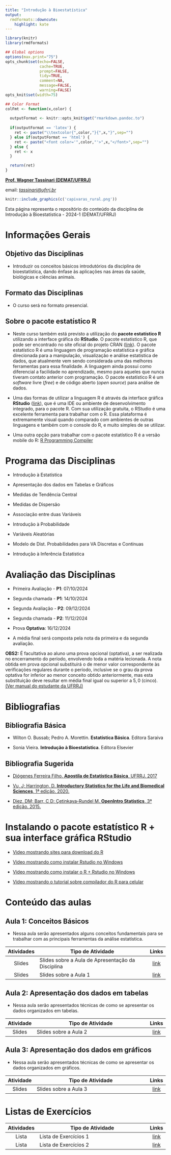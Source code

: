 ```yaml
---
title: "Introdução à Bioestatística"
output:
  rmdformats::downcute:
    highlight: kate
---
```


```r
library(knitr)
library(rmdformats)

## Global options
options(max.print="75")
opts_chunk$set(echo=FALSE,
               cache=TRUE,
               prompt=FALSE,
               tidy=TRUE,
               comment=NA,
               message=FALSE,
               warning=FALSE)
opts_knit$set(width=75)
```

```r
## Color Format
colFmt <- function(x,color) {
  
  outputFormat <- knitr::opts_knit$get("rmarkdown.pandoc.to")
  
  if(outputFormat == 'latex') {
    ret <- paste("\\textcolor{",color,"}{",x,"}",sep="")
  } else if(outputFormat == 'html') {
    ret <- paste("<font color='",color,"'>",x,"</font>",sep="")
  } else {
    ret <- x
  }

  return(ret)
}

```

**[Prof. Wagner Tassinari (DEMAT/UFRRJ)](https://institucional.ufrrj.br/ruralpesquisa/wagner-de-souza-tassinari/)**

email: [*tassinari@ufrrj.br*](tassinari@ufrrj.br)

```r
knitr::include_graphics(c('capivaras_rural.png'))
```

Esta página representa o repositório do conteúdo da disciplina de Introdução à Bioestatística - 2024-1 (DEMAT/UFRRJ)

# Informações Gerais

## Objetivo das Disciplinas 

- Introduzir os conceitos básicos introdutórios da disciplina de bioestatística, dando ênfase às aplicações nas áreas da saúde, biológicas e ciências animais.

## Formato das Disciplinas

- O curso será no formato presencial.

<!-- - O curso será composto de atividades **síncronas** (são atividades baseadas em encontros remotos professor-alunos de forma on line) e de atividades **assíncronas** (são atividades que poderam ser feitas pelos alunos sem a presença do professor, por exemplo: Leitura do material bibliográfico, videoaulas, listas de exercícios e etc). As aulas síncronas serão feitas via plataforma *Google Meet* durante o horário original da disciplina. Os dias das aulas síncronas estão indicadas na tabela abaixo contendo o cronograma do curso. O link para o acesso as aulas síncronas, estará disponível no sistema SIGAA/UFRRJ no tópico do primeiro dia de aula. -->

## Sobre o pacote estatístico R 

- Neste curso também está previsto a utilização do **pacote estatístico R** utilizando a interface gráfica do **RStudio**. O pacote estatístico R, que pode ser encontrado no site oficial do projeto CRAN ([link](https://cran.r-project.org/)). O pacote estatístico R é uma linguagem de programação estatística e gráfica direcionada para a manipulação, visualização e análise estatística de dados, que atualmente vem sendo considerada uma das melhores ferramentas para essa finalidade. A linguagem ainda possui como diferencial a facilidade no aprendizado, mesmo para aqueles que nunca tiveram contato anterior com programação. O pacote estatístico R é um *software* livre (*free*) e de código aberto (*open source*) para análise de dados.

\vspace{0.3mm}

- Uma das formas de utilizar a linguagem R é através da interface gráfica **RStudio** ([link](https://rstudio.com/products/rstudio/)), que é uma IDE ou ambiente de desenvolvimento integrado, para o pacote R. Com sua utilização gratuita, o RStudio é uma excelente ferramenta para trabalhar com o R. Essa plataforma é extremamente visual quando comparado com ambientes de outras linguagens e também com o console do R, e muito simples de se utilizar.

\vspace{0.3mm}

- Uma outra opção para trabalhar com o pacote estatístico R é a versão mobile do R: [R Programming Compiler](https://play.google.com/store/apps/details?id=com.krazeapps.rprogrammingcompiler)

<!-- # Algumas Considerações -->

<!-- ### IMPORTANTE !!!!!!!!!!!! Informativo quanto aos cuidados no uso e compartilhamento do material oral e digital disponibilizado no curso. Direitos de imagem de discentes e docentes, bem como a lei de direitos autorais: Estão proibidas quaisquer outras formas de utilização, tais como copiar, editar, adicionar, reduzir, exibir, difundir publicamente, transmitir a terceiros, bem como trocar, emprestar ou praticar qualquer ato de comercialização. -->


<!-- *Segundo a deliberação No 289 / 2020 - SAOC (12.28.01.03), que regulamenta as atividades de ensino nesse período em decorrência da pandemia de COVID-19:* -->

<!-- *Art. 30. Para fins de Ensino Remoto, o direito de imagem é protegido em relação à transmissão pública, gravação e compartilhamento das atividades...* -->

<!-- *Art. 31 § 1o - Para as atividades remotas síncronas haverá aferição de assiduidade...* -->


# Programa das Disciplinas

- Introdução à Estatística

- Apresentação dos dados em Tabelas e Gráficos

- Medidas de Tendência Central

- Medidas de Dispersão

- Associação entre duas Variáveis

- Introdução à Probabilidade

- Variáveis Aleatórias 

- Modelo de Dist. Probabilidades para VA Discretas e Contínuas

- Introdução à Inferência Estatística



# Avaliação das Disciplinas

- Primeira Avaliação - **P1**: 07/10/2024

\vspace{0.3mm}

- Segunda chamada - **P1**: 14/10/2024

\vspace{0.3mm}

- Segunda Avaliação - **P2**: 09/12/2024

\vspace{0.3mm}

- Segunda chamada - **P2**: 11/12/2024

\vspace{0.3mm}

- Prova **Optativa**: 16/12/2024

\vspace{0.3mm}

- A média final será composta pela nota da primeira e da segunda avaliação.

<!-- \vspace{0.3mm} -->

<!-- **OBS1:** Será aplicada apenas uma prova de segunda chamada (P1 ou P2). -->

\vspace{0.3mm}

**OBS2:** É facultativa ao aluno uma prova opcional (optativa), a ser realizada no encerramento do período, envolvendo toda a matéria lecionada. A nota obtida em prova opcional substituirá o de menor valor correspondente às verificações regulares durante o período, inclusive se o grau da prova optativa for
inferior ao menor conceito obtido anteriormente, mas esta substituição deve resultar em média final igual ou superior a $5,0$ (cinco). [(Ver manual do estudante da UFRRJ)](https://portal.ufrrj.br/wp-content/uploads/2015/09/Manual-FINAL.pdf)


# Bibliografias

## Bibliografia Básica

-  Wilton O. Bussab; Pedro A. Morettin. **Estatística Básica**. Editora Saraiva

\vspace{0.3mm}

-  Sonia Vieira. **Introdução à Bioestatística**. Editora Elsevier


## Bibliografia Sugerida

- [Diógenes Ferreira Filho. **Apostila de Estatística Básica**, UFRRJ. 2017](https://drive.google.com/file/d/1eo4CWWqZzNibXqNK4bfUxZXzqwEgufIl/view?usp=drivesdk)

\vspace{0.3mm}

- [Vu, J; Harrington, D. **Introductory Statistics for the Life and Biomedical Sciences**, 1ª edição. 2020.](https://leanpub.com/biostat)

\vspace{0.3mm}

- [Diez, DM; Barr, C D; Çetinkaya-Rundel M. **OpenIntro Statistics**, 3ª edição. 2015.](https://leanpub.com/openintro-statistics)

# Instalando o pacote estatístico R + sua interface gráfica RStudio

- [Video mostrando sites para download do R](https://www.youtube.com/watch?v=waiNuVtj9-U)

\vspace{0.3mm}

- [Vídeo mostrando como instalar Rstudio no Windows](https://www.youtube.com/watch?v=aeK6-kPhofk)

\vspace{0.3mm}

- [Vídeo mostrando como instalar o R + Rstudio no Windows](https://www.youtube.com/watch?v=PWMqxKWHlz4&t=207s)

\vspace{0.3mm}

- [Vídeo mostrando o tutorial sobre compilador do R para celular](https://www.youtube.com/watch?v=plF3TUEw0Lg)


# Conteúdo das aulas

## **Aula 1:** Conceitos Básicos

- Nessa aula serão apresentados alguns conceitos fundamentais para se trabalhar com as principais ferramentas da análise estatística. 


| Atividades |                Tipo de Atividade                            | Links|
| :---------: | ---------------------------------------------------------- | :---: |
| Slides | Slides sobre a Aula de Apresentação da Disciplina | [link](https://drive.google.com/file/d/11vxOoONjd_inTxZ4of3Brft9Js5_WRWk/view?usp=sharing)   |
| Slides | Slides sobre a Aula 1 | [link](https://drive.google.com/file/d/1NhAgK6ZEiOdUpIhaTHj7wH3DdBDzL69n/view?usp=sharing)   |
<!-- | Exercícios | Lista de exercícios sobre a Aula 1 |  [link](https://drive.google.com/file/d/1JY_3_bRzxALrZ5FLSzF0YM0iS72ZKdNJ/view?usp=drivesdk)  | -->
<!-- | Exercícios | Exercícios de fixação a respeito da Aula 1 |  [link](https://drive.google.com/file/d/1y18btGwSEf398IHLlUHFRHSLCm8E9B2L/view?usp=sharing)  | -->
<!-- | Script | Script do R a respeito da Aula síncrona 1 |  [link](https://drive.google.com/file/d/1pkc_8I69QBnj6EdF4440k-MLsU2yeQZ7/view?usp=sharing)  | -->



## **Aula 2:** Apresentação dos dados em tabelas

- Nessa aula serão apresentados técnicas de como se apresentar os dados organizados em tabelas.


| Atividade  |       Tipo de Atividade                                       | Links|
| :---------: | ------------------------------------------------------------ | :----: |
| Slides | Slides sobre a Aula 2 | [link](https://drive.google.com/file/d/1NzMhSjiHqxEZdF7a-I_spQoRRbrJ0nUa/view?usp=sharing)   |

## **Aula 3:** Apresentação dos dados em gráficos

- Nessa aula serão apresentados técnicas de como se apresentar os dados organizados em gráficos.


| Atividade  |       Tipo de Atividade                                       | Links|
| :---------: | ------------------------------------------------------------ | :----: |
| Slides | Slides sobre a Aula 3 | [link](https://drive.google.com/file/d/1Xr6MBgFAj8qcpmApBs2iF1OlGeN7LC4y/view?usp=sharing)   |

<!-- |  -          | **Apresentção dos dados em gráficos** |    | -->
<!-- | Slides | Slides sobre a Aula 3 | [link](https://drive.google.com/file/d/1Px3KZddnCooUu0VAUcrt9QadgUEdPtR4/view?usp=sharing)   | -->
<!-- |  -          | **-** |    | -->
<!-- | Exercícios | Lista de exercícios sobre as Aulas 2 e 3 |  [link](https://drive.google.com/file/d/1oFBH01pu3OOznx1cDCWLF2EPGHE4lxKC/view?usp=sharing)  | -->
<!-- | Exercícios | Exercícios de fixação a respeito das Aulas 2 e 3 |  [link](https://drive.google.com/file/d/1_wIxJAMTAeOWVSu_1i9IR6inm1IQwAGH/view?usp=sharing)  | -->
<!-- | Script | Script do R a respeito da Aula síncrona 2 e 3 |  [link](https://drive.google.com/file/d/1G63r6G0YPBM_EHkaDKI3E-vIPyeS_4_j/view?usp=sharing)  | -->


<!-- ## **Aula 4:** Medidas de posição e medidas separatrizes -->

<!-- - Para esta aula serão mostrados algumas medidas de posição (ou tendência central) + algumas medidas separatrízes. Além de apresentar como e quando aplicar cada  uma dessas medidas, é mostrado suas vantangens e desvantagens. -->


<!-- | Atividades  |       Tipo de Atividade                                      | Links| -->
<!-- | :---------: | ------------------------------------------------------------ | :---:| -->
<!-- | Slides | Slides sobre a Aula 4 | [link](https://drive.google.com/file/d/1MN4C_O_pwFysI2eTOY-MAGLfkY0YG-K1/view?usp=sharing)   | -->
<!-- | Exercícios | Lista de exercícios sobre a Aula 4 | [link](https://drive.google.com/file/d/1qtW6AV6Q2OxQrXugMlDatLLNyohjBuNS/view?usp=sharing)  | -->
<!-- | Exercícios | Exercícios de fixação a respeito da Aula 4 | [link](https://drive.google.com/file/d/1fp_0wfdOlH1BY8zcG3T3DS0cWzbhWY-S/view?usp=sharing)  | -->
<!-- | Script | Script do R a respeito da Aula síncrona 4 |  [link](https://drive.google.com/file/d/1REhk4TowwN1E3R8K6pA-sa_kIk8hCj8r/view?usp=sharing)  | -->

<!-- ## **Aulas 5 e 6:** Medidas de dispersão (ou variabilidade), assimetria e curtose -->

<!-- - Nessas aulas, serão apresentados as principais medidas de variabiliade, as medidas de Simetria e Curtose, como se constroi um *BoxPlot*, e como é feito o cálculo para a detecção de *OutLiers*. -->


<!-- | Atividade  |       Tipo de Atividade                                       | Links| -->
<!-- | :---------: | ------------------------------------------------------------ | :---:| -->
<!-- |  -          | **Medidas de dispersão** |    | -->
<!-- | Slides | Slides sobre a Aula 5 | [link](https://drive.google.com/file/d/1rN0dOCIQOi23Yt1q8T-DfGWFxfRPn8IO/view?usp=sharing)   | -->
<!-- |  -          | **Medidas de assimetria e curtose + boxplot** |    | -->
<!-- | Slides | Slides sobre a Aula 6 | [link](https://drive.google.com/file/d/1BlijIVVbV3cTIQ1VpODvHugDbhx3cmf1/view?usp=sharing)   | -->
<!-- |  -          | **-** |    | -->
<!-- | Exercícios | Lista de exercícios sobre as Aulas 5 e 6 |  [link](https://drive.google.com/file/d/1vx84yIf2eiDlBIsXGnwT1jIUa1wJll40/view?usp=sharing)  | -->
<!-- | Exercícios | Exercícios de fixação a respeito das Aulas 5 e 6 |  [link](https://drive.google.com/file/d/1qxkXV-uLpdfUcMkt0JSCBOCh921S80Or/view?usp=sharing)  | -->
<!-- | Script | Script do R a respeito das Aulas síncrona 5 e 6 |  [link](https://drive.google.com/file/d/17Au1vbE37PS0rVJP20XxjTe-rwiFP0WI/view?usp=sharing)  | -->
<!-- | Exercícios | **Lista extra de exercícios** de fixação a respeito das Aulas 1, 2, 3, 4, 5 e  6 |  [link](https://drive.google.com/file/d/1I2QQCXe-uYnEtUu_8ebuNZRRSYe7hwXm/view?usp=share_link)  | -->

<!-- ## **Aula 7:** Análise Bidimensional (ou medidas de associação) -->

<!-- - Para esta aula serão mostrados algumas medidas mais usuais para investigar a associação entre variáveis qualitativas e quantitativas, são elas:  -->

<!--     1) Para variáveis qualitativas ou categóricas: Estatística de Qui-Quadrado e o coeficiente de Contingência de Pearson; -->
<!--     2) Para variáveis quantitativas: Diagrama de Dispersão e o Coeficiente de Correlação Linear de Pearson. -->


<!-- | Atividades  |       Tipo de Atividade                                      | Links | -->
<!-- | :---------: | ------------------------------------------------------------ | :---: | -->
<!-- | Slides | Slides sobre a Aula 7 | [link](https://drive.google.com/file/d/1TIoHctWDjDlCmmjEsl8fx9BLWXhPqlWo/view?usp=sharing)   | -->
<!-- | Exercícios | Lista de exercícios sobre a Aula 7 | [link](https://drive.google.com/file/d/1B0f3eHRqyZ64LvAJdTb-cm-XSYz2-ach/view?usp=sharing)  | -->
<!-- | Exercícios | Exercícios de fixação a respeito da Aula 7 | [link](https://drive.google.com/file/d/1-CPNf4iRZV6ZLgz69v9vIerxbop5OBBr/view?usp=sharing)  | -->
<!-- | Script | Script do R a respeito das Aulas síncrona 7 |  [link](https://drive.google.com/file/d/14_YFgCF_IH3V1QNS3YEeJJBd-fqL7VZB/view?usp=sharing)  | -->


<!-- ## **Aula 8:** Introdução à probabilidade -->

<!-- - Para esta aula serão apresentados alguns conceitos de teoria da probabilidade, explorando os seguintes tópicos: experimento aleatório, espaço amostral, eventos, probabilidade condicional, teorema da probabilidade total e teorema de Bayes. -->


<!-- | Atividades  |       Tipo de Atividade                                     | Links | -->
<!-- | :---------: | ------------------------------------------------------------ | :---: | -->
<!-- | Slides | Slides sobre a Aula 8 | [link](https://drive.google.com/file/d/1DAWpQncKLUBxkF1PNvSoZr3wTUbFTQi9/view?usp=sharing)   | -->
<!-- | Exercícios | Lista de exercícios sobre a Aula 8 | [link](https://drive.google.com/file/d/11xOziWbflgb03HnSS65FiE0fNRDpGMyN/view?usp=sharing)  | -->
<!-- | Exercícios | Exercícios de fixação a respeito da Aula 8 | [link](https://drive.google.com/file/d/1j3LJEgES5ncZ6dvzL7kEDagSshyh4YVt/view?usp=sharing) | -->

<!-- ## **Aula 9:** Variáveis aleatórias -->

<!-- - Para esta aula serão apresentados alguns conceitos a respeito de variáveis aleatórias, mais especificamente va discretas, e de seus principais parâmetros característicos (esperança, variância e desvio padrão) -->


<!-- | Atividades  |       Tipo de Atividade                                      | Links | -->
<!-- | :---------: | ------------------------------------------------------------ | :---: | -->
<!-- | Slides | Slides sobre a Aula 9 | [link](https://drive.google.com/file/d/1QiRC_KRIAentsXCDmHG-fHm7DFppx9G5/view?usp=sharing)   | -->
<!-- | Exercícios | Exercícios de fixação a respeito da Aula 9 | [link](https://drive.google.com/file/d/1incQSO5YdjQcF1d8_jWkftAFotFNEsC-/view?usp=sharing)  | -->

<!-- `r colFmt("**Obs:** Para esta aula não haverá lista de exercícios.",'blue')` -->


<!-- ## **Aula 10:** Distribuições de probabilidade para VA discretas -->

<!-- - Para esta aula serão apresentados alguns modelos de probabilidade para variáveis aleatórias discretas, modelos de Bernoulli e modelo Binomial, e seus principais parâmetros característicos (esperança, variância e desvio padrão) -->


<!-- | Atividades  |       Tipo de Atividade                                      | Links | -->
<!-- | :---------: | ------------------------------------------------------------ | :---: | -->
<!-- | Slides | Slides sobre a Aula 10 | [link](https://drive.google.com/file/d/1uH2lB1w0wkFX8YJC1HYpn9Iv5y-3RIIs/view?usp=sharing)   | -->
<!-- | Exercícios | Lista de exercícios sobre a Aula 10 | [link](https://drive.google.com/file/d/1CqGpvhIf0AQIkaVwh8Ao_CFhi_mgRd6H/view?usp=sharing)  | -->
<!-- | Exercícios | Exercícios de fixação a respeito da Aula 10 | [link](https://drive.google.com/file/d/1_w9pC70NYY3nD5zp_uyKpMsEfI5ng-_K/view?usp=sharing) | -->
<!-- | Script | Script do R a respeito da Aula síncrona 10 |  [link](https://drive.google.com/file/d/1Ogphfd4NUp_swvzR4bD1b3MaLu7kTfec/view?usp=sharing)  | -->


<!-- ## **Aula 11:** Distribuições de probabilidade para VA contínuas -->

<!-- - Para esta aula serão apresentados um modelo de probabilidade para variáveis aleatórias contínuas, o modelos de distribuição normal. -->


<!-- | Atividades  |       Tipo de Atividade                                      | Links | -->
<!-- | :---------: | ------------------------------------------------------------ | :---: | -->
<!-- | Slides | Slides sobre a Aula 11 | [link](https://drive.google.com/file/d/1t8HIqfSiWycyAtGZn-s_-JbyFNNpDIR5/view?usp=sharing)   | -->
<!-- | Exercícios | Lista de exercícios sobre a Aula 11 | [link](https://drive.google.com/file/d/1mU22lJZhQb149iM5t67SXopG2eUv8UNb/view?usp=sharing)  | -->
<!-- | Exercícios | Exercícios de fixação a respeito da Aula 11 | [link](https://drive.google.com/file/d/1YpH0azmQ5z2-RWVpu7m6BiLcxmyU256C/view?usp=sharing) | -->
<!-- | Script | Script do R a respeito da Aula síncrona 11 |  [link](https://drive.google.com/file/d/1AghAPAEj_EZA_AZTFudorvXE_z97dGx9/view?usp=sharing)  | -->


<!-- **Obs:** Para a resolução dos exercícios iremos precisar utilizar a tabela da **distribuição normal padronizada** [link](https://drive.google.com/file/d/12ol6RITErfiXuTeLjtW1kPQFYc8VOZFf/view?usp=sharing) -->

<!-- ## **Aula 12:** Introdução à inferência estatística -->

<!-- - Para esta aula serão apresentados alguns conceitos básicos para a intodução à inferência estatística. Apenas iremos explorar a elaboração do intervalo de confiança para a média populacional supondo a variância populacional conhecida. -->


<!-- | Atividades  |       Tipo de Atividade                                      | Links | -->
<!-- | :---------: | ------------------------------------------------------------ | :---: | -->
<!-- | Slides | Slides sobre a Aula 12 | [link](https://drive.google.com/file/d/1waFMcrBp4LZeVATVkISRn0c_H8QJwWKZ/view?usp=sharing)   | -->
<!-- | Exercícios | Lista de exercícios sobre a Aula 12 | [link](https://drive.google.com/file/d/1abvCPMcirvNn-6QLHWbaTHmil_T0dAAW/view?usp=sharing) | -->
<!-- | Exercícios | Exercícios de fixação a respeito da Aula 12 | [link](https://drive.google.com/file/d/14o36ltHT2csUvTgvXjMIiJh63dcoZ4XV/view?usp=sharing) | -->
<!-- | Script | Script do R a respeito da Aula síncrona 12 |  [link](https://drive.google.com/file/d/1KNu1ksBK-W8xGIJoimTXJFSha7aNvwFi/view?usp=sharing)  | -->


<!-- **Obs:** Para a resolução dos exercícios iremos precisar utilizar a tabela da **distribuição normal padronizada** [link](https://drive.google.com/file/d/12ol6RITErfiXuTeLjtW1kPQFYc8VOZFf/view?usp=sharing) -->


# Listas de Exercícios


| Atividades |                Tipo de Atividade                            | Links|
| :---------: | ---------------------------------------------------------- | :---: |
| Lista |Lista de Exercícios 1 | [link](https://drive.google.com/file/d/1DJ32hbl_lTSNMKKQCdZmeQ-trooQc1xC/view?usp=sharing)   |
| Lista |Lista de Exercícios 2 | [link](https://drive.google.com/file/d/1GjUZmDpCX8d_Lba6BpsKOO8Bg52kxnpm/view?usp=sharing)   |

